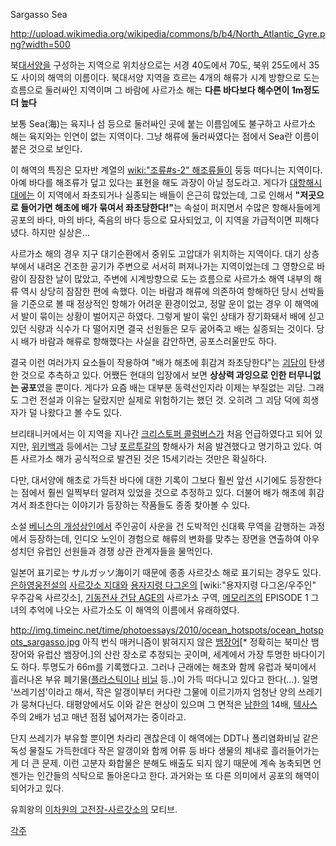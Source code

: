 Sargasso Sea

http://upload.wikimedia.org/wikipedia/commons/b/b4/North_Atlantic_Gyre.png?width=500

북[[대서양]]을 구성하는 지역으로 위치상으로는 서경 40도에서 70도, 북위 25도에서 35도 사이의 해역의 이름이다. 북대서양 지역을 흐르는 4개의 해류가 시계 방향으로 도는 흐름으로 둘러싸인 지역이며 그 바람에 사르가소 해는 '''다른 바다보다 해수면이 1m정도 더 높다'''

보통 Sea(海)는 육지나 섬 등으로 둘러싸인 곳에 붙는 이름임에도 불구하고 사르가소 해는 육지와는 인연이 없는 지역이다. 그냥 해류에 둘러싸였다는 점에서 Sea란 이름이 붙은 것으로 보인다.

이 해역의 특징은 모자반 계열의 [[wiki:"조류#s-2" 해조류]]들이 둥둥 떠다니는 지역이다. 아예 바다를 해조류가 덮고 있다는 표현을 해도 과장이 아닐 정도라고. 게다가 [[대항해시대]]에는 이 지역에서 좌초되거나 실종되는 배들이 은근히 많았는데, 그로 인해서 '''"저곳으로 들어가면 해초에 배가 묶여서 좌초당한다!"'''는 속설이 퍼지면서 수많은 항해사들에게 공포의 바다, 마의 바다, 죽음의 바다 등으로 묘사되었고, 이 지역을 가급적이면 피해다녔다. 하지만 실상은...

사르가소 해의 경우 지구 대기순환에서 중위도 고압대가 위치하는 지역이다. 대기 상층부에서 내려온 건조한 공기가 주변으로 서서히 퍼져나가는 지역이었는데 그 영향으로 바람이 잠잠한 날이 많았고, 주변에 시계방향으로 도는 흐름으로 사르가소 해역 내부의 해류 역시 상당히 잠잠한 편에 속했다. 이는 바람과 해류에 의존하여 항해하던 당시 선박들을 기준으로 볼 때 정상적인 항해가 어려운 환경이었고, 정말 운이 없는 경우 이 해역에서 발이 묶이는 상황이 벌어지곤 하였다. 그렇게 발이 묶인 상태가 장기화돼서 배에 싣고 있던 식량과 식수가 다 떨어지면 결국 선원들은 모두 굶어죽고 배는 실종되는 것이다. 당시 배가 바람과 해류로 항해했다는 사실을 감안하면, 공포스러울만도 하다.

결국 이런 여러가지 요소들이 작용하여 "배가 해초에 휘감겨 좌초당한다"는 [[괴담]]이 탄생한 것으로 추측하고 있다. 어쨌든 현대의 입장에서 보면 '''상상력 과잉으로 인한 터무니없는 공포'''였을 뿐이다. 게다가 요즘 배는 대부분 동력선인지라 이제는 부질없는 괴담. 그래도 그런 전설과 이유는 달랐지만 실제로 위험하기는 했던 것. 오히려 그 괴담 덕에 희생자가 덜 나왔다고 볼 수도 있다.

브리태니커에서는 이 지역을 지나간 [[크리스토퍼 콜럼버스]]가 처음 언급하였다고 되어 있지만, [[위키백과]] 등에서는 그냥 [[포르투갈]]의 항해사가 처음 발견했다고 명기하고 있다. 여튼 사르가소 해가 공식적으로 발견된 것은 15세기라는 것만은 확실하다.

다만, 대서양에 해초로 가득찬 바다에 대한 기록이 그보다 훨씬 앞선 시기에도 등장한다는 점에서 훨씬 일찍부터 알려져 있었을 것으로 추정하고 있다. 더불어 배가 해초에 휘감겨서 좌초한다는 이야기가 등장하는 작품들도 종종 찾아볼 수 있다.

소설 [[베니스의 개성상인]]에서 주인공이 사운을 건 도박적인 신대륙 무역을 감행하는 과정에서 등장하는데, 인디오 노인이 경험으로 해류의 변화를 맞추는 장면을 연출하여 아우성치던 유럽인 선원들과 경쟁 상관 관계자들을 물먹인다.

일본어 표기로는 サルガッソ海이기 때문에 종종 사르갓소 해로 표기되는 경우도 있다. [[은하영웅전설]]의 [[사르갓소 지대]]와 [[용자지령 다그온]]의 [wiki:"용자지령 다그온/우주인" 우주감옥 사르갓소], [[기동전사 건담 AGE]]의 사르가소 구역, [[메모리즈]]의 EPISODE 1 그녀의 추억에 나오는 사르가소도 이 해역의 이름에서 유래하였다.

http://img.timeinc.net/time/photoessays/2010/ocean_hotspots/ocean_hotspots_sargasso.jpg
아직 번식 매커니즘이 밝혀지지 않은 [[뱀장어]][* 정확히는 북미산 뱀장어와 유럽산 뱀장어.]의 산란 장소로 추정되는 곳이며, 세계에서 가장 투명한 바다이기도 하다. 투명도가 66m를 기록했다고. 그러나 근래에는 해초와 함께 유럽과 북미에서 흘러나온 부유 폐기물([[플라스틱]]이나 [[비닐]] 등..)이 가득 떠다니고 있다고 한다(…). 일명 '쓰레기섬'이라고 해서, 작은 알갱이부터 커다란 그물에 이르기까지 엄청난 양의 쓰레기가 뭉쳐다닌다. 태평양에서도 이와 같은 현상이 있으며 그 면적은 [[남한]]의 14배, [[텍사스]] 주의 2배가 넘고 매년 점점 넓어져가는 중이라고. 

단지 쓰레기가 부유할 뿐이면 차라리 괜찮은데 이 해역에는 DDT나 폴리염화비닐 같은 독성 물질도 가득한데다 작은 알갱이와 함께 어류 등 바다 생물의 체내로 흘러들어가는 게 더 큰 문제. 이런 고분자 화합물은 분해도 배출도 되지 않기 때문에 계속 농축되면 언젠가는 인간들의 식탁으로 돌아온다고 한다. 과거와는 또 다른 의미에서 공포의 해역이 되어가고 있다.

유희왕의 [[이차원의 고전장-사르갓소]]의 모티브. 

[[각주]]
